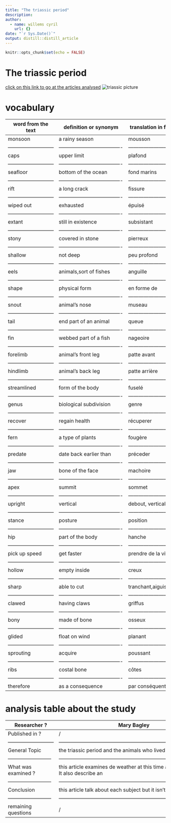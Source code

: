 ```yaml
---
title: "The triassic period"
description:  
author:
  - name: willems cyril
    url: {}
date: "`r Sys.Date()`"
output: distill::distill_article
---
```


```r
knitr::opts_chunk$set(echo = FALSE)
```

# The triassic period #

[click on this link to go at the articles analysed](https://www.livescience.com/43295-triassic-period.html)
![triassic picture](images/triassic picture.jpg)


# vocabulary #

word from the text         |       definition or synonym         |        translation in french   |
---------------------------|-------------------------------------|--------------------------------|
monsoon                    |          a rainy season             | mousson                        |
---------------------------|-------------------------------------|--------------------------------|
caps                       |          upper limit                | plafond                        |
---------------------------|-------------------------------------|--------------------------------|
seafloor                   |          bottom of the ocean        | fond marins                    |
---------------------------|-------------------------------------|--------------------------------|
rift                       |          a long crack               | fissure                        |
---------------------------|-------------------------------------|--------------------------------|
wiped out                  |          exhausted                  | épuisé                         |
---------------------------|-------------------------------------|--------------------------------|
extant                     |          still in existence         | subsistant                     |
---------------------------|-------------------------------------|--------------------------------|
stony                      |          covered in stone           | pierreux                       |
---------------------------|-------------------------------------|--------------------------------|
shallow                    |          not deep                   | peu profond                    |
---------------------------|-------------------------------------|--------------------------------|
eels                       |          animals,sort of fishes     | anguille                       |
---------------------------|-------------------------------------|--------------------------------|
shape                      |          physical form              | en forme de                    |
---------------------------|-------------------------------------|--------------------------------|
snout                      |          animal's nose              | museau                         |
---------------------------|-------------------------------------|--------------------------------|
tail                       |          end part of an animal      | queue                          |
---------------------------|-------------------------------------|--------------------------------|
fin                        |          webbed part of a fish      | nageoire                       |
---------------------------|-------------------------------------|--------------------------------|
forelimb                   |          animal's front leg         | patte avant                    |
---------------------------|-------------------------------------|--------------------------------|
hindlimb                   |          animal's back leg          | patte arrière                  |
---------------------------|-------------------------------------|--------------------------------|
streamlined                |          form of the body           | fuselé                         |
---------------------------|-------------------------------------|--------------------------------|
genus                      |          biological subdivision     | genre                          |
---------------------------|-------------------------------------|--------------------------------|
recover                    |          regain health              |récuperer                       |
---------------------------|-------------------------------------|--------------------------------|
fern                       |          a type of plants           | fougère                        |
---------------------------|-------------------------------------|--------------------------------|
predate                    |          date back earlier than     | préceder                       |
---------------------------|-------------------------------------|--------------------------------|
jaw                        |          bone of the face           | machoire                       |
---------------------------|-------------------------------------|--------------------------------|
apex                       |          summit                     | sommet                         |
---------------------------|-------------------------------------|--------------------------------|
upright                    |          vertical                   | debout, vertical               |
---------------------------|-------------------------------------|--------------------------------|
stance                     |          posture                    | position                       |
---------------------------|-------------------------------------|--------------------------------|
hip                        |          part of the body           | hanche                         |
---------------------------|-------------------------------------|--------------------------------|
pick up speed              |          get faster                 | prendre de la vitesse          |
---------------------------|-------------------------------------|--------------------------------|
hollow                     |          empty inside               | creux                          |
---------------------------|-------------------------------------|--------------------------------|
sharp                      |          able to cut                | tranchant,aiguiser             |
---------------------------|-------------------------------------|--------------------------------|
clawed                     |          having claws               | griffus                        |
---------------------------|-------------------------------------|--------------------------------|
bony                       |          made of bone               | osseux                         |
---------------------------|-------------------------------------|--------------------------------|
glided                     |          float on wind              | planant                        |
---------------------------|-------------------------------------|--------------------------------|
sprouting                  |          acquire                    | poussant                       |
---------------------------|-------------------------------------|--------------------------------|
ribs                       |          costal bone                | côtes                          |
---------------------------|-------------------------------------|--------------------------------|
therefore                  |          as a consequence           | par conséquent                 |

# analysis table about the study #


 Researcher ?              |     Mary Bagley
 --------------------------|-----------------------------------------------------------------------------------------
 Published in ?            |     /
---------------------------|-----------------------------------------------------------------------------------------
 General Topic             | the triassic period and the animals who lived in this time
 --------------------------|-----------------------------------------------------------------------------------------
 What was examined ?       | this article examines de weather at this time and the geology. It also describe an                                 |  animal of each family of animals; sea animal (Ichtyosauria), plants, insectes, reptiles                            | (Therapsids, Archosaurs), mammals (Eozostrodon).
 --------------------------|-----------------------------------------------------------------------------------------
 Conclusion                | this article talk about each subject but it isn't accurate.
 --------------------------|-----------------------------------------------------------------------------------------
 remaining questions       | /
